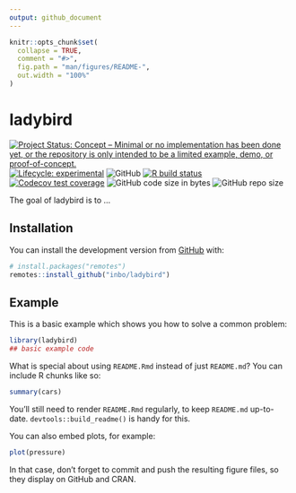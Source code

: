 ```yaml
---
output: github_document
---
```


<!-- README.md is generated from README.Rmd. Please edit that file -->

```r
knitr::opts_chunk$set(
  collapse = TRUE,
  comment = "#>",
  fig.path = "man/figures/README-",
  out.width = "100%"
)
```

# ladybird

<!-- badges: start -->
[![Project Status: Concept – Minimal or no implementation has been done yet, or the repository is only intended to be a limited example, demo, or proof-of-concept.](https://www.repostatus.org/badges/latest/concept.svg)](https://www.repostatus.org/#concept)
[![Lifecycle: experimental](https://img.shields.io/badge/lifecycle-experimental-orange.svg)](https://www.tidyverse.org/lifecycle/#experimental)
![GitHub](https://img.shields.io/github/license/inbo/ladybird)
[![R build status](https://github.com/inbo/ladybird/workflows/R-CMD-check/badge.svg)](https://github.com/inbo/ladybird/actions)
[![Codecov test coverage](https://codecov.io/gh/inbo/ladybird/branch/master/graph/badge.svg)](https://codecov.io/gh/inbo/ladybird?branch=master)
![GitHub code size in bytes](https://img.shields.io/github/languages/code-size/inbo/ladybird.svg)
![GitHub repo size](https://img.shields.io/github/repo-size/inbo/ladybird.svg)
<!-- badges: end -->

The goal of ladybird is to ...

## Installation

You can install the development version from [GitHub](https://github.com/) with:

``` r
# install.packages("remotes")
remotes::install_github("inbo/ladybird")
```

## Example

This is a basic example which shows you how to solve a common problem:

```r
library(ladybird)
## basic example code
```

What is special about using `README.Rmd` instead of just `README.md`? 
You can include R chunks like so:

```r
summary(cars)
```

You'll still need to render `README.Rmd` regularly, to keep `README.md` up-to-date.
`devtools::build_readme()` is handy for this.

You can also embed plots, for example:

```r
plot(pressure)
```

In that case, don't forget to commit and push the resulting figure files, so they display on GitHub and CRAN.
